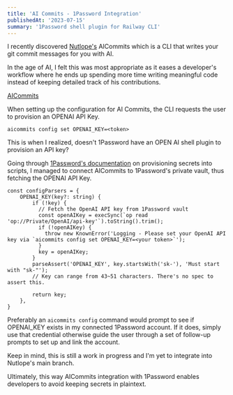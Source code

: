 ```yaml
---
title: 'AI Commits - 1Password Integration'
publishedAt: '2023-07-15'
summary: '1Password shell plugin for Railway CLI'
---
```


I recently discovered [Nutlope's](https://twitter.com/nutlope?lang=en) AICommits which is a CLI that writes your git commit messages for you with AI.

In the age of AI, I felt this was most appropriate as it eases a developer's workflow where he ends up spending more time writing meaningful code instead of keeping detailed track of his contributions.

[AICommits](https://github.com/joqim/aicommits)

When setting up the configuration for AI Commits, the CLI requests the user to provision an OPENAI API Key.

`aicommits config set OPENAI_KEY=<token>`

This is when I realized, doesn't 1Password have an OPEN AI shell plugin to provision an API key?

Going through [1Password's documentation](https://developer.1password.com/docs/cli/secrets-scripts/#option-2-use-op-read-to-read-secrets) on provisioning secrets into scripts, I managed to connect AICommits to 1Password's private vault, thus fetching the OPENAI API Key.

```
const configParsers = {
    OPENAI_KEY(key?: string) {
        if (!key) {
          // Fetch the OpenAI API key from 1Password vault
          const openAIKey = execSync(`op read 'op://Private/OpenAI/api-key'`).toString().trim();
          if (!openAIKey) {
            throw new KnownError('Logging - Please set your OpenAI API key via `aicommits config set OPENAI_KEY=<your token>`');
          }
          key = openAIKey;
        }
        parseAssert('OPENAI_KEY', key.startsWith('sk-'), 'Must start with "sk-"');
        // Key can range from 43~51 characters. There's no spec to assert this.

        return key;
    },
}
```

Preferably an `aicommits config` command would prompt to see if OPENAI_KEY exists in my connected 1Password account. If it does, simply use that credential otherwise guide the user through a set of follow-up prompts to set up and link the account.

Keep in mind, this is still a work in progress and I'm yet to integrate into Nutlope's main branch.

Ultimately, this way AICommits integration with 1Password enables developers to avoid keeping secrets in plaintext.